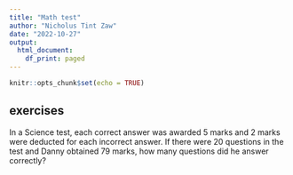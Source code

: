```yaml
---
title: "Math test"
author: "Nicholus Tint Zaw"
date: "2022-10-27"
output:
  html_document:
    df_print: paged
---
```


```r
knitr::opts_chunk$set(echo = TRUE)
```



## exercises 

In a Science test, each correct answer was awarded 5 marks and 2 marks were deducted for each incorrect answer. If there were 20 questions in the test and Danny obtained 79 marks, how many questions did he answer correctly? 



